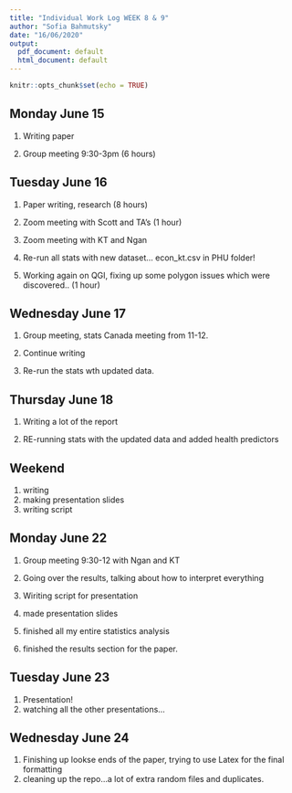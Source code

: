 ```yaml
---
title: "Individual Work Log WEEK 8 & 9"
author: "Sofia Bahmutsky"
date: "16/06/2020"
output:
  pdf_document: default
  html_document: default
---
```


```r
knitr::opts_chunk$set(echo = TRUE)
```

## Monday June 15

1. Writing paper

2. Group meeting 9:30-3pm (6 hours)


## Tuesday June 16

1. Paper writing, research (8 hours)

2. Zoom meeting with Scott and TA's (1 hour)

3. Zoom meeting with KT and Ngan

4. Re-run all stats with new dataset... econ_kt.csv in PHU folder!

5. Working again on QGI, fixing up some polygon issues which were discovered.. (1 hour)


## Wednesday June 17

1. Group meeting, stats Canada meeting from 11-12.

2. Continue writing

3. Re-run the stats wth updated data.

## Thursday June 18

1. Writing a lot of the report

2. RE-running stats with the updated data and added health predictors

## Weekend

1. writing
2. making presentation slides
3. writing script



## Monday June 22

1. Group meeting 9:30-12 with Ngan and KT

2. Going over the results, talking about how to interpret everything

3. Wiriting script for presentation

4. made presentation slides

5. finished all my entire statistics analysis
6. finished the results section for the paper. 


## Tuesday June 23

1. Presentation!
2. watching all the other presentations...

## Wednesday June 24

1. Finishing up lookse ends of the paper, trying to use Latex for the final formatting
2. cleaning up the repo...a lot of extra random files and duplicates.



